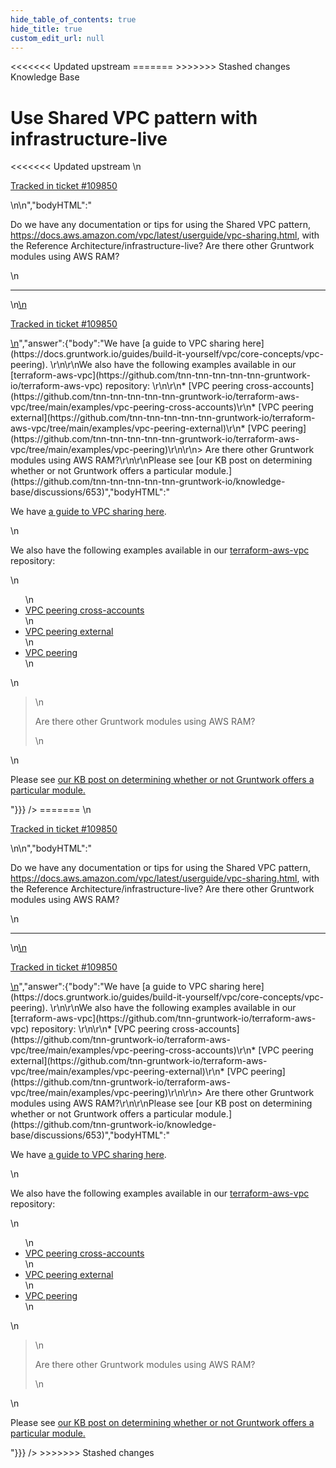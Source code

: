 ```yaml
---
hide_table_of_contents: true
hide_title: true
custom_edit_url: null
---
```



<head>
<<<<<<< Updated upstream
  <link rel="canonical" href="https://github.com/tnn-tnn-tnn-tnn-tnn-gruntwork-io/knowledge-base/discussions/652" />
=======
  <link rel="canonical" href="https://github.com/tnn-gruntwork-io/knowledge-base/discussions/652" />
>>>>>>> Stashed changes
</head>

<CenterLayout>
<span className="searchCategory">Knowledge Base</span>
<h1>Use Shared VPC pattern with infrastructure-live</h1>
<<<<<<< Updated upstream
<GitHub discussion={{"id":"D_kwDOF8slf84ASVTj","number":652,"author":{"login":"iangrunt"},"title":"Use Shared VPC pattern with infrastructure-live","body":"\nDo we have any documentation or tips for using the Shared VPC pattern, https://docs.aws.amazon.com/vpc/latest/userguide/vpc-sharing.html, with the Reference Architecture/infrastructure-live? Are there other Gruntwork modules using AWS RAM? \n\n---\n\n<ins datetime=\"2023-01-30T15:47:45Z\">\n  <p><a href=\"https://support.gruntwork.io/hc/requests/109850\">Tracked in ticket #109850</a></p>\n</ins>\n","bodyHTML":"<p dir=\"auto\">Do we have any documentation or tips for using the Shared VPC pattern, <a href=\"https://docs.aws.amazon.com/vpc/latest/userguide/vpc-sharing.html\" rel=\"nofollow\">https://docs.aws.amazon.com/vpc/latest/userguide/vpc-sharing.html</a>, with the Reference Architecture/infrastructure-live? Are there other Gruntwork modules using AWS RAM?</p>\n<hr>\n<ins datetime=\"2023-01-30T15:47:45Z\">\n  <p dir=\"auto\"><a href=\"https://support.gruntwork.io/hc/requests/109850\" rel=\"nofollow\">Tracked in ticket #109850</a></p>\n</ins>","answer":{"body":"We have [a guide to VPC sharing here](https://docs.gruntwork.io/guides/build-it-yourself/vpc/core-concepts/vpc-peering). \r\n\r\nWe also have the following examples available in our [terraform-aws-vpc](https://github.com/tnn-tnn-tnn-tnn-tnn-gruntwork-io/terraform-aws-vpc) repository: \r\n\r\n* [VPC peering cross-accounts](https://github.com/tnn-tnn-tnn-tnn-tnn-gruntwork-io/terraform-aws-vpc/tree/main/examples/vpc-peering-cross-accounts)\r\n* [VPC peering external](https://github.com/tnn-tnn-tnn-tnn-tnn-gruntwork-io/terraform-aws-vpc/tree/main/examples/vpc-peering-external)\r\n* [VPC peering](https://github.com/tnn-tnn-tnn-tnn-tnn-gruntwork-io/terraform-aws-vpc/tree/main/examples/vpc-peering)\r\n\r\n> Are there other Gruntwork modules using AWS RAM?\r\n\r\nPlease see [our KB post on determining whether or not Gruntwork offers a particular module.](https://github.com/tnn-tnn-tnn-tnn-tnn-gruntwork-io/knowledge-base/discussions/653)","bodyHTML":"<p dir=\"auto\">We have <a href=\"https://docs.gruntwork.io/guides/build-it-yourself/vpc/core-concepts/vpc-peering\" rel=\"nofollow\">a guide to VPC sharing here</a>.</p>\n<p dir=\"auto\">We also have the following examples available in our <a href=\"https://github.com/tnn-tnn-tnn-tnn-tnn-gruntwork-io/terraform-aws-vpc\">terraform-aws-vpc</a> repository:</p>\n<ul dir=\"auto\">\n<li><a href=\"https://github.com/tnn-tnn-tnn-tnn-tnn-gruntwork-io/terraform-aws-vpc/tree/main/examples/vpc-peering-cross-accounts\">VPC peering cross-accounts</a></li>\n<li><a href=\"https://github.com/tnn-tnn-tnn-tnn-tnn-gruntwork-io/terraform-aws-vpc/tree/main/examples/vpc-peering-external\">VPC peering external</a></li>\n<li><a href=\"https://github.com/tnn-tnn-tnn-tnn-tnn-gruntwork-io/terraform-aws-vpc/tree/main/examples/vpc-peering\">VPC peering</a></li>\n</ul>\n<blockquote>\n<p dir=\"auto\">Are there other Gruntwork modules using AWS RAM?</p>\n</blockquote>\n<p dir=\"auto\">Please see <a href=\"https://github.com/tnn-tnn-tnn-tnn-tnn-gruntwork-io/knowledge-base/discussions/653\" data-hovercard-type=\"discussion\" data-hovercard-url=\"/tnn-tnn-tnn-tnn-tnn-gruntwork-io/knowledge-base/discussions/653/hovercard\">our KB post on determining whether or not Gruntwork offers a particular module.</a></p>"}}} />
=======
<GitHub discussion={{"id":"D_kwDOF8slf84ASVTj","number":652,"author":{"login":"iangrunt"},"title":"Use Shared VPC pattern with infrastructure-live","body":"\nDo we have any documentation or tips for using the Shared VPC pattern, https://docs.aws.amazon.com/vpc/latest/userguide/vpc-sharing.html, with the Reference Architecture/infrastructure-live? Are there other Gruntwork modules using AWS RAM? \n\n---\n\n<ins datetime=\"2023-01-30T15:47:45Z\">\n  <p><a href=\"https://support.gruntwork.io/hc/requests/109850\">Tracked in ticket #109850</a></p>\n</ins>\n","bodyHTML":"<p dir=\"auto\">Do we have any documentation or tips for using the Shared VPC pattern, <a href=\"https://docs.aws.amazon.com/vpc/latest/userguide/vpc-sharing.html\" rel=\"nofollow\">https://docs.aws.amazon.com/vpc/latest/userguide/vpc-sharing.html</a>, with the Reference Architecture/infrastructure-live? Are there other Gruntwork modules using AWS RAM?</p>\n<hr>\n<ins datetime=\"2023-01-30T15:47:45Z\">\n  <p dir=\"auto\"><a href=\"https://support.gruntwork.io/hc/requests/109850\" rel=\"nofollow\">Tracked in ticket #109850</a></p>\n</ins>","answer":{"body":"We have [a guide to VPC sharing here](https://docs.gruntwork.io/guides/build-it-yourself/vpc/core-concepts/vpc-peering). \r\n\r\nWe also have the following examples available in our [terraform-aws-vpc](https://github.com/tnn-gruntwork-io/terraform-aws-vpc) repository: \r\n\r\n* [VPC peering cross-accounts](https://github.com/tnn-gruntwork-io/terraform-aws-vpc/tree/main/examples/vpc-peering-cross-accounts)\r\n* [VPC peering external](https://github.com/tnn-gruntwork-io/terraform-aws-vpc/tree/main/examples/vpc-peering-external)\r\n* [VPC peering](https://github.com/tnn-gruntwork-io/terraform-aws-vpc/tree/main/examples/vpc-peering)\r\n\r\n> Are there other Gruntwork modules using AWS RAM?\r\n\r\nPlease see [our KB post on determining whether or not Gruntwork offers a particular module.](https://github.com/tnn-gruntwork-io/knowledge-base/discussions/653)","bodyHTML":"<p dir=\"auto\">We have <a href=\"https://docs.gruntwork.io/guides/build-it-yourself/vpc/core-concepts/vpc-peering\" rel=\"nofollow\">a guide to VPC sharing here</a>.</p>\n<p dir=\"auto\">We also have the following examples available in our <a href=\"https://github.com/tnn-gruntwork-io/terraform-aws-vpc\">terraform-aws-vpc</a> repository:</p>\n<ul dir=\"auto\">\n<li><a href=\"https://github.com/tnn-gruntwork-io/terraform-aws-vpc/tree/main/examples/vpc-peering-cross-accounts\">VPC peering cross-accounts</a></li>\n<li><a href=\"https://github.com/tnn-gruntwork-io/terraform-aws-vpc/tree/main/examples/vpc-peering-external\">VPC peering external</a></li>\n<li><a href=\"https://github.com/tnn-gruntwork-io/terraform-aws-vpc/tree/main/examples/vpc-peering\">VPC peering</a></li>\n</ul>\n<blockquote>\n<p dir=\"auto\">Are there other Gruntwork modules using AWS RAM?</p>\n</blockquote>\n<p dir=\"auto\">Please see <a href=\"https://github.com/tnn-gruntwork-io/knowledge-base/discussions/653\" data-hovercard-type=\"discussion\" data-hovercard-url=\"/tnn-gruntwork-io/knowledge-base/discussions/653/hovercard\">our KB post on determining whether or not Gruntwork offers a particular module.</a></p>"}}} />
>>>>>>> Stashed changes

</CenterLayout>
  

<!-- ##DOCS-SOURCER-START
{
  "sourcePlugin": "github-discussions",
  "hash": "8eb09e16cd71a191972dd228dae63513"
}
##DOCS-SOURCER-END -->
